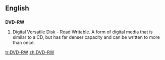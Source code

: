 ==English==

==={{initialism}}===
'''DVD-RW'''

# Digital Versatile Disk - Read Writable.  A form of digital media that is similar to a CD, but has far denser capacity and can be written to more than once.

[[tr:DVD-RW]]
[[zh:DVD-RW]]